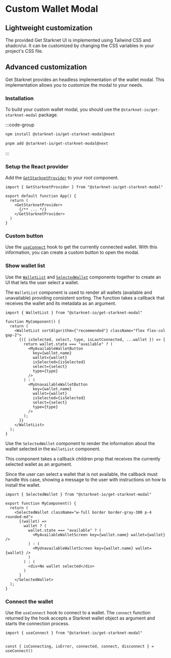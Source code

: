 # Custom Wallet Modal

## Lightweight customization

The provided Get Starknet UI is implemented using Tailwind CSS and shadcn/ui. It can be customized by changing the CSS variables in your project's CSS file.

## Advanced customization

Get Starknet provides an headless implementation of the wallet modal. This implementation allows you to customize the modal to your needs.

### Installation

To build your custom wallet modal, you should use the `@starknet-io/get-starknet-modal` package.

:::code-group

```bash [npm]
npm install @starknet-io/get-starknet-modal@next
```

```bash [pnpm]
pnpm add @starknet-io/get-starknet-modal@next
```

:::


### Setup the React provider

Add the [`GetStarknetProvider`](/modal/GetStarknetProvider) to your root component.

```tsx [app.tsx]
import { GetStarknetProvider } from "@starknet-io/get-starknet-modal"

export default function App() {
  return (
    <GetStarknetProvider>
      {/** ... */}
    </GetStarknetProvider>
  )
}
```

### Custom button

Use the [`useConnect`](/modal/useConnect) hook to get the currently connected wallet.
With this information, you can create a custom button to open the modal.

### Show wallet list

Use the [`WalletList`](/modal/WalletList) and [`SelectedWallet`](/modal/SelectedWallet) components together to create an UI that lets the user select a wallet.

The `WalletList` component is used to render all wallets (available and unavailable) providing consistent sorting. The function takes a callback that receives the wallet and its metadata as an argument.

```tsx
import { WalletList } from "@starknet-io/get-starknet-modal"

function MyComponent() {
  return (
    <WalletList sortAlgorithm={"recommended"} className="flex flex-col gap-2">
      {({ isSelected, select, type, isLastConnected, ...wallet }) => {
        return wallet.state === "available" ? (
          <MyAvailableWalletButton
            key={wallet.name}
            wallet={wallet}
            isSelected={isSelected}
            select={select}
            type={type}
          />
        ) : (
          <MyUnavailableWalletButton
            key={wallet.name}
            wallet={wallet}
            isSelected={isSelected}
            select={select}
            type={type}
          />
        );
      }}
    </WalletList>
  );
}
````

Use the `SelectedWallet` component to render the information about the wallet selected in the `WalletList` component.

This component takes a callback children prop that receives the currently selected wallet as an argument.

Since the user can select a wallet that is not available, the callback must handle this case, showing a message to the user with instructions on how to install the wallet.

```tsx
import { SelectedWallet } from "@starknet-io/get-starknet-modal"

export function MyComponent() {
  return (
    <SelectedWallet className="w-full border border-gray-300 p-4 rounded-md">
      {(wallet) =>
        wallet ? (
          wallet.state === "available" ? (
            <MyAvailableWalletScreen key={wallet.name} wallet={wallet} />
          ) : (
            <MyUnavailableWalletScreen key={wallet.name} wallet={wallet} />
          )
        ) : (
          <div>No wallet selected</div>
        )
      }
    </SelectedWallet>
  );
}
```

### Connect the wallet

Use the `useConnect` hook to connect to a wallet. The `connect` function returned by the hook accepts a Starknet wallet object as argument and starts the connection process.

```tsx
import { useConnect } from "@starknet-io/get-starknet-modal"


const { isConnecting, isError, connected, connect, disconnect } = useConnect()
```
